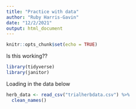 ```yaml
---
title: "Practice with data"
author: "Ruby Harris-Gavin"
date: "12/2/2021"
output: html_document
---
```


```r
knitr::opts_chunk$set(echo = TRUE)
```

Is this working??

```r
library(tidyverse)
library(janitor)
```

Loading in the data below

```r
herb_data <- read_csv("trialherbdata.csv") %>% 
  clean_names()
```

